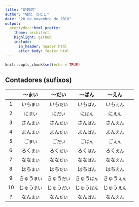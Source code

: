 ```yaml
---
title: "助数詞"
author: "植北　ひとし"
date: "20 de novembro de 2018"
output:
  prettydoc::html_pretty:
    theme: architect
    highlight: github
    include:
      in_header: header.html
      after_body: footer.html
---
```


```r
knitr::opts_chunk$set(echo = TRUE)
```

## Contadores (sufixos)

||～まい|～だい|～ばん|～えん|
|:-:|:-:|:-:|:-:|:-:|:-:|
|1|いち`まい`　|いち`だい`　|いち`ばん`　|いち`えん`|
|2|に`まい`　　|に`だい`　　|に`ばん`　　|に`えん`|
|3|さん`まい`　|さん`だい`　|さん`ばん`　|さん`えん`|
|4|よん`まい`　|よん`だい`　|よん`ばん`　|よん`えん`|
|5|ご`まい`　　|ご`だい`　　|ご`ばん`　　|ご`えん`|
|6|ろく`まい`　|ろく`だい`　|ろく`ばん`　|ろく`えん`|
|7|なな`まい`　|なな`だい`　|なな`ばん`　|なな`えん`|
|8|はち`まい`　|はち`だい`　|はち`ばん`　|はち`えん`|
|9|きゅう`まい`|きゅう`だい`|きゅう`ばん`|きゅう`えん`|
|10|じゅう`まい`|じゅう`だい`|じゅう`ばん`|じゅう`えん`|
|?|なん`まい`　|なん`だい`　|なん`ばん`　|なん`えん`|



